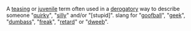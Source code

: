 A [[teasing]] or [[juvenile]] term often used in a [[derogatory]] way to describe someone "[[quirky]]", "[[silly]]" and/or "[stupid]". slang for "[[goofball]]", "[[geek]]", "[[dumbass]]", "[[freak]]", "[[retard]]" or "[[dweeb]]".